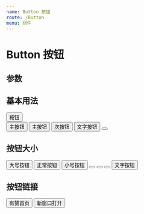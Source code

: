 ---
name: Button 按钮
route: /Button
menu: 组件
---


# Button 按钮

## 参数

<Props of={Button} />

## 基本用法
<Playground>
  <Button>按钮</Button>
  <div style={{marginTop: '10px'}}>
    <Button type="primary">主按钮</Button>
    <Button type="primary" outline>主按钮</Button>
    <Button>次按钮</Button>
    <Button type="text">文字按钮</Button>
    <Button type='icon' icon='search'></Button>
  </div>
</Playground>

## 按钮大小
<Playground>
  <div>
    <Button size="large">大号按钮</Button>
    <Button>正常按钮</Button>
    <Button size="small">小号按钮</Button>
    <Button type="icon" icon="search" size="large"></Button>
    <Button type="icon" icon="search"></Button>
    <Button type="icon" icon="search" size="small"></Button>
    <Button type="text">文字按钮</Button>
  </div>
</Playground>

## 按钮链接
<Playground>
    <Button href="https://youzan.com">有赞首页</Button>
    <Button href="https://youzan.com" target="_blank">
      新窗口打开
    </Button>
</Playground>
